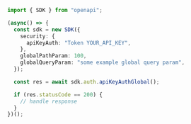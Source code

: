 ```typescript showLineNumbers copy filename="Api Key Auth Global usage example"
import { SDK } from "openapi";

(async() => {
  const sdk = new SDK({
    security: {
      apiKeyAuth: "Token YOUR_API_KEY",
    },
    globalPathParam: 100,
    globalQueryParam: "some example global query param",
  });

  const res = await sdk.auth.apiKeyAuthGlobal();

  if (res.statusCode == 200) {
    // handle response
  }
})();
```
